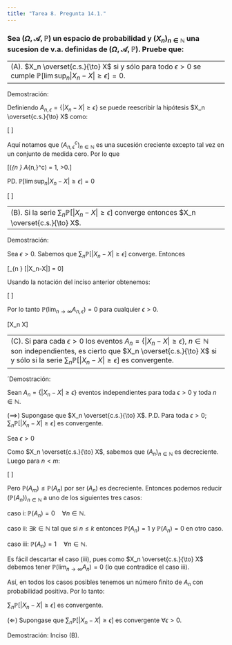 ```yaml
---
title: "Tarea 8. Pregunta 14.1."
---
```


### Sea $(\Omega, \mathscr{A}, \mathbb{P})$ un espacio de probabilidad y $(X_n)_{n \in \mathbb{N}}$ una sucesion de v.a. definidas de $(\Omega, \mathscr{A}, \mathbb{P})$. Pruebe que:


-----------------------------------------------------------------------------
(A). $X_n \overset{c.s.}{\to} X$ si y sólo para todo $\epsilon > 0$ se cumple $\mathbb{P}[\lim \sup_n |X_n - X| \geq \epsilon] = 0$.
-----------------------------------------------------------------------------

Demostración:

Definiendo $A_{n,\epsilon} = \{|X_n - X| \geq \epsilon\}$ se puede reescribir la hipótesis $X_n \overset{c.s.}{\to} X$ como:

\[
\begin{align*}
1 &= \mathbb{P}(\{\omega \in \Omega| \lim_{n \to \infty} X_n(\omega) = X(\omega)\})&& \mbox{(Definición)}\\\\
&= \mathbb{P}(\{\omega \in \Omega| \forall \epsilon >0 \mbox{ } \exists N \in \mathbb{N} \mbox{ tal que } n>N \implies |X_n(\omega) - X(\omega)| < \epsilon \})\\\\
&= \mathbb{P}(\{\omega \in \Omega| \forall \epsilon >0 \mbox{ } \exists N \in \mathbb{N} \mbox{ tal que } n>N \implies \omega \in A_{n,\epsilon}^c \}) && \mbox{(Def. de } A_{n,\epsilon})\\\\
\end{align*}
\]
 
Aquí notamos que $(A_{n,\epsilon}^c)_{n \in \mathbb{N}}$ es una sucesión creciente excepto tal vez en un conjunto de medida cero. Por lo que 

\[\mathbb{P}(\lim_{n \to \infty} A_{n,\epsilon}^c) = 1, \quad \forall \epsilon>0.\]

PD. $\mathbb{P}[\lim \sup_n |X_n - X| \geq \epsilon] = 0$

\[
\begin{align*}
\mathbb{P}(\lim \sup_n A_{n,\epsilon}) &= \mathbb{P}(\cap_{n=1}^\infty \cup_{k=n}^\infty A_{k,\epsilon})\\\\
&= \mathbb{P}(\cap_{n=1}^\infty A_{n,\epsilon}) && \mbox{(} (A_{n,\epsilon})_{n \in \mathbb{N}} \mbox{ es decreciente)}\\\\
&=1 - \mathbb{P}(\cup_{n=1}^\infty A_{n,\epsilon}^c) &&\mbox{(Leyes de D'Morgan)}\\\\ 
&=1 - \mathbb{P}(\lim_{n \to \infty} A_{n,\epsilon}^c) && \mbox{(} (A_{n,\epsilon}^c)_{n \in \mathbb{N}} \mbox{ es creciente)}\\\\
&=1 - 1 && \mbox{(Hipótesis)}\\\\
&=0.
\end{align*}
\]


-----------------------------------------------------------------------------
(B). Si la serie $\sum_n \mathbb{P}[|X_n-X|\geq\epsilon]$ converge entonces $X_n \overset{c.s.}{\to} X$.
-----------------------------------------------------------------------------

Demostración:

Sea $\epsilon >0$. Sabemos que $\sum_n \mathbb{P}[|X_n-X|\geq\epsilon]$ converge.
Entonces 

\[\lim_{n \to \infty} \mathbb{P}[|X_n-X|\geq\epsilon] = 0\]

Usando la notación del inciso anterior obtenemos:

\[
\begin{align*}
0 &= \lim_{n \to \infty} \mathbb{P}[|X_n-X|\geq\epsilon]\\\\
&= \lim_{n\to \infty} \mathbb{P}(A_{n,\epsilon})\\\\
&= \mathbb{P}(\lim_{n\to \infty} A_{n,\epsilon}) && \mbox{(Continuidad de } \mathbb{P})\\\\
\end{align*}
\]

Por lo tanto $\mathbb{P}(\lim_{n\to \infty} A_{n,\epsilon}) = 0$ para cualquier $\epsilon >0$.

\[\therefore X_n \overset{c.s.}{\to} X\]

-----------------------------------------------------------------------------
(C). Si para cada $\epsilon > 0$ los eventos $A_n = \{|X_n - X| \geq \epsilon\}$, $n \in \mathbb{N}$ son independientes, es cierto que $X_n \overset{c.s.}{\to} X$ si y sólo si la serie $\sum_n \mathbb{P}[|X_n-X|\geq\epsilon]$ es convergente.
-----------------------------------------------------------------------------

´Demostración:

Sean $A_n = \{|X_n - X| \geq \epsilon\}$ eventos independientes para toda $\epsilon >0$ y toda $n \in \mathbb{N}$.

($\implies$) Supongase que $X_n \overset{c.s.}{\to} X$. P.D. Para toda $\epsilon >0$; $\sum_n \mathbb{P}[|X_n-X|\geq\epsilon]$ es convergente.

Sea $\epsilon >0$

Como $X_n \overset{c.s.}{\to} X$, sabemos que $(A_n)_{n \in \mathbb{N}}$ es decreciente. Luego para $n<m$:

\[
\begin{align*}
\mathbb{P}(A_n) &= \mathbb{P}(A_n \cap A_m)\\\\
&= \mathbb{P}(A_n)\mathbb{P}(A_m) && \mbox{(Independencia)}\\\\
\implies & \mathbb{P}(A_m)[1-\mathbb{P}(A_n)] = 0.\\\\
\implies & \mathbb{P}(A_m) = 0 \mbox{ ó } \mathbb{P}(A_n) = 1.
\end{align*}
\]

Pero $\mathbb{P}(A_m) \leq \mathbb{P}(A_n)$ por ser $(A_n)$ es decreciente. Entonces podemos reducir $(\mathbb{P}(A_n))_{n \in \mathbb{N}}$ a uno de los siguientes tres casos:

caso i: $\mathbb{P}(A_n) = 0 \quad \forall n \in \mathbb{N}$.

caso ii: $\exists k \in \mathbb{N}$ tal que si $n \leq k$ entonces $\mathbb{P}(A_n) = 1$ y $\mathbb{P}(A_n) = 0$ en otro caso.

caso iii: $\mathbb{P}(A_n) = 1 \quad \forall n \in \mathbb{N}$.

Es fácil descartar el caso (iii), pues como $X_n \overset{c.s.}{\to} X$ debemos tener $\mathbb{P}(\lim_{n \to \infty} A_n) = 0$ (lo que contradice el caso iii).

Así, en todos los casos posibles tenemos un número finito de $A_n$ con probabilidad positiva. Por lo tanto:

$\sum_n \mathbb{P}[|X_n-X|\geq\epsilon]$ es convergente.


($\Longleftarrow$) Supongase que $\sum_n \mathbb{P}[|X_n-X|\geq\epsilon]$ es convergente $\forall \epsilon >0$.

Demostración: Inciso (B).

